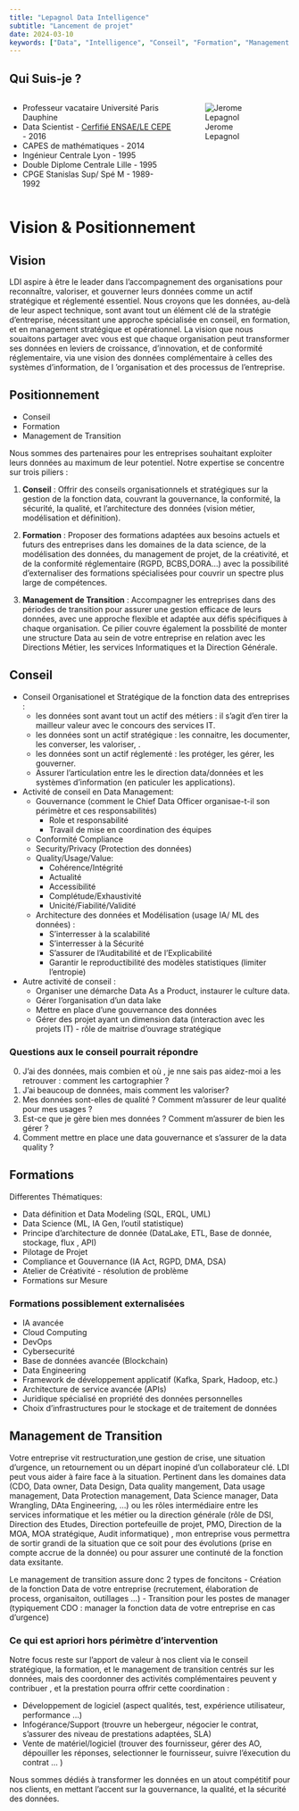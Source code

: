 ```yaml
---
title: "Lepagnol Data Intelligence"
subtitle: "Lancement de projet"
date: 2024-03-10
keywords: ["Data", "Intelligence", "Conseil", "Formation", "Management de Transition", "Data Science", "Data Modeling", "Pilotage de Projet", "Compliance", "Gouvernance", "IA Act", "RGPD", "CDO", "Data Management",  "Audit", "Accompagnement"]
---
```



## Qui Suis-je ?

::: {.columns}
::: {.column width="60%"}
- Professeur vacataire Université Paris Dauphine
- Data Scientist - [Cerfifié ENSAE/LE CEPE](https://www.lecepe.fr/certificats/data-scientist/) - 2016
- CAPES de mathématiques - 2014
- Ingénieur Centrale Lyon - 1995
- Double Diplome Centrale Lille - 1995
- CPGE Stanislas Sup/ Spé M - 1989-1992
:::

::: {.column width="40%"}
![Jerome Lepagnol](./assets/profile.jpeg)
:::
::::


# Vision & Positionnement

## Vision

LDI aspire à être le leader dans l'accompagnement des organisations pour reconnaître, valoriser, et gouverner leurs données comme un actif stratégique et réglementé essentiel. Nous croyons que les données, au-delà de leur aspect technique, sont avant tout un élément clé de la stratégie d'entreprise, nécessitant une approche spécialisée en conseil, en  formation, et en management stratégique et opérationnel. 
La vision que nous souaitons partager avec vous est que chaque organisation peut transformer ses données en leviers de croissance, d'innovation, et de conformité réglementaire, via une vision des données complémentaire à celles des systèmes d'information, de l 'organisation et des processus de l'entreprise.

## Positionnement


- Conseil
- Formation
- Management de Transition


Nous sommes des partenaires pour les entreprises souhaitant exploiter leurs données au maximum de leur potentiel. 
Notre expertise se concentre sur trois piliers :

1. **Conseil** : Offrir des conseils organisationnels et stratégiques sur la gestion de la fonction data, couvrant la gouvernance, la conformité, la sécurité, la qualité, et l'architecture des données (vision métier, modélisation et définition).

2. **Formation** : Proposer des formations adaptées aux besoins actuels et futurs des entreprises dans les domaines de la data science, de la modélisation des données, du management de projet, de la créativité, et de la conformité réglementaire (RGPD, BCBS,DORA...) avec la possibilité d'externaliser des formations spécialisées pour couvrir un spectre plus large de compétences.

3. **Management de Transition** : Accompagner les entreprises dans des périodes de transition pour assurer une gestion efficace de leurs données, avec une approche flexible et adaptée aux défis spécifiques à chaque organisation. Ce pilier couvre également la possbilité de monter une structure Data au sein de votre entreprise en relation avec les Directions Métier, les services Informatiques et la Direction Générale. 


## Conseil


- Conseil Organisationel et Stratégique de la fonction data des entreprises : 
    - les données sont avant tout un actif des métiers : il s'agit d'en tirer la mailleur valeur avec le concours des services IT. 
    - les données sont un actif stratégique : les connaitre, les documenter, les converser, les valoriser, .
    - les données sont un actif réglementé : les protéger, les gérer, les gouverner.
    - Assurer l'articulation entre les le direction data/données et les systèmes d'information (en paticuler les applications).

- Activité de conseil en Data Management:
    - Gouvernance (comment le Chief Data Officer organisae-t-il son périmètre et ces responsabilités) 
        - Role et responsabilité
        - Travail de mise en coordination des équipes 
    - Conformité Compliance 
    - Security/Privacy (Protection des données)
    - Quality/Usage/Value:
        - Cohérence/Intégrité
        - Actualité
        - Accessibilité
        - Complétude/Exhaustivité
        - Unicité/Fiabilité/Validité
    - Architecture des données et Modélisation (usage IA/ ML des données)  :
        - S'interresser à la scalabilité
        - S'interresser à la Sécurité
        - S'assurer de l'Auditabilité et de l'Explicabilité
        - Garantir le reproductibilité des modèles statistiques (limiter l'entropie)

- Autre activité de conseil :
    - Organiser une démarche Data As a Product, instaurer le culture data.
    - Gérer l'organisation d'un data lake
    - Mettre en place d'une gouvernance des données
    - Gérer des projet ayant un dimension data (interaction avec les projets IT)  - rôle de maitrise d'ouvrage stratégique


### Questions aux le conseil pourrait répondre

0. J'ai des données,  mais combien et où , je nne sais pas aidez-moi a les retrouver : comment les cartographier ?
1. J'ai beaucoup de données, mais comment les valoriser?
2. Mes données sont-elles de qualité ? Comment m'assurer de leur qualité pour mes usages ?
3. Est-ce que je gère bien mes données ? Comment m'assurer de bien les gérer ?
4. Comment mettre en place une data gouvernance et s'assurer de la data quality ?

## Formations

Differentes Thématiques:

- Data définition et Data Modeling (SQL, ERQL, UML)
- Data Science (ML, IA Gen, l'outil statistique) 
- Principe d'architecture de donnée (DataLake, ETL, Base de donnée, stockage, flux , API) 
- Pilotage de Projet 
- Compliance et Gouvernance (IA Act, RGPD, DMA, DSA)
- Atelier de Créativité - résolution de problème 
- Formations sur Mesure

### Formations possiblement externalisées


- IA avancée
- Cloud Computing
- DevOps
- Cybersecurité
- Base de données avancée (Blockchain)
- Data Engineering
- Framework de développement applicatif (Kafka, Spark, Hadoop, etc.)
- Architecture de service avancée (APIs)
- Juridique spécialisé en propriété des données personnelles
- Choix d'infrastructures pour le stockage et de traitement de données

## Management de Transition 

Votre entreprise vit restructuration,une gestion de crise, une situation d'urgence, un retournement ou un départ inopiné d'un collaborateur clé. LDI peut vous aider à faire face à la situation. Pertinent dans les domaines data (CDO, Data owner, Data Design, Data quality mangement, Data usage management, Data Protection management, Data Science manager, Data Wrangling, DAta Engineering, ...) ou les rôles intermédiaire entre les services informatique et les métier ou la direction générale (rôle de DSI, Direction des Etudes, Direction portefeuille de projet, PMO, Direction de la MOA, MOA stratégique, Audit informatique) , mon entreprise vous permettra de sortir grandi de la situation que ce soit pour des évolutions (prise en compte accrue de la donnée) ou pour assurer une continuté de la fonction data exsitante. 

Le management de transition assure donc 2 types de foncitons 
- Création de la fonction Data de votre entreprise (recrutement, élaboration de process,  organisaiton, outillages ...)
- Transition pour les postes de manager (typiquement CDO : manager la fonction data de votre entreprise en cas d'urgence)


### Ce qui est apriori hors périmètre d'intervention

Notre focus reste sur l'apport de valeur à nos client via le conseil stratégique, la formation, et le management de transition centrés sur les données, mais des coordonner des activités complémentaires peuvent y contribuer , et la prestation pourra offrir cette coordination :

- Développement de logiciel (aspect qualités, test, expérience utilisateur, performance ...) 
- Infogérance/Support (trouvre un hebergeur, négocier le contrat, s'assurer des niveau de prestations adaptées, SLA)  
- Vente de matériel/logiciel (trouver des fournisseur, gérer des AO, dépouiller les réponses, selectionner le fournisseur, suivre l'éxecution du contrat ... )

Nous sommes dédiés à transformer les données en un atout compétitif pour nos clients, en mettant l'accent sur la gouvernance, la qualité, et la sécurité des données.
